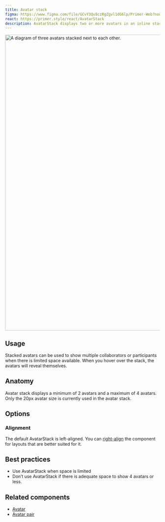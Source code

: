 ```yaml
---
title: Avatar stack
figma: https://www.figma.com/file/GCvY3Qv8czRgZgvl1dG6lp/Primer-Web?node-id=13007%3A40428
react: https://primer.style/react/AvatarStack
description: AvatarStack displays two or more avatars in an inline stack
---
```



<img
  width="960"
  alt="A diagram of three avatars stacked next to each other."
  src="https://user-images.githubusercontent.com/586552/203208345-b110f45e-f7e5-4fab-b972-f5d31e809f22.png"
/>

## Usage

Stacked avatars can be used to show multiple collaborators or participants when there is limited space available. When you hover over the stack, the avatars will reveal themselves.

## Anatomy

Avatar stack displays a minimum of 2 avatars and a maximum of 4 avatars.
Only the 20px avatar size is currently used in the avatar stack.

## Options

### Alignment

The default AvatarStack is left-aligned. You can [right-align](https://primer.style/react/AvatarStack#right-aligned) the component for layouts that are better suited for it.

## Best practices

- Use AvatarStack when space is limited
- Don’t use AvatarStack if there is adequate space to show 4 avatars or less. 


## Related components

- [Avatar](../avatar.mdx)
- [Avatar pair](../avatar-pair.mdx)